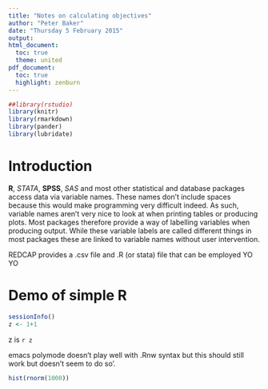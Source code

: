 ```yaml
---
title: "Notes on calculating objectives"
author: "Peter Baker"
date: "Thursday 5 February 2015"
output:
html_document:
  toc: true
  theme: united
pdf_document:
  toc: true
  highlight: zenburn
---
```


```r
##library(rstudio)
library(knitr)
library(rmarkdown)
library(pander)
library(lubridate)
```

# Introduction

**R**, *STATA*, __SPSS__, _SAS_ and most other statistical and database packages
access data via variable names. These names don't include spaces
because this would make programming very difficult indeed.  As such,
variable names aren't very nice to look at when printing tables or
producing plots. Most packages therefore provide a way of labelling
variables when producing output. While these variable labels are
called different things in most packages these are linked to variable
names without user intervention.

REDCAP provides a .csv file and .R (or stata) file that can be
employed YO YO


# Demo of simple R

```r
sessionInfo()
z <- 1+1
```

z is `r z`

emacs polymode doesn't play well with .Rnw syntax but this should
still work but doesn't seem to do so'. 

```r
hist(rnorm(1000))
```

